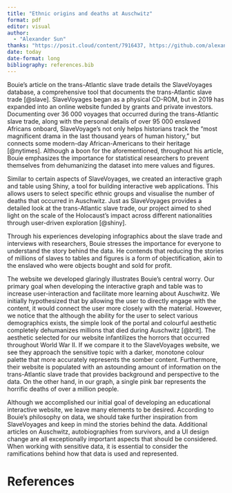 ```yaml
---
title: "Ethnic origins and deaths at Auschwitz"
format: pdf
editor: visual
author: 
  - "Alexander Sun"
thanks: "https://posit.cloud/content/7916437, https://github.com/alexandersunliang/Ethnic-origins-and-deaths-at-Auschwitz.git"
date: today
date-format: long
bibliography: references.bib
---
```


Bouie's article on the trans-Atlantic slave trade details the SlaveVoyages database, a comprehensive tool that documents the trans-Atlantic slave trade [@slave]. SlaveVoyages began as a physical CD-ROM, but in 2019 has expanded into an online website funded by grants and private investors. Documenting over 36 000 voyages that occurred during the trans-Atlantic slave trade, along with the personal details of over 95 000 enslaved Africans onboard, SlaveVoyage’s not only helps historians track the “most magnificent drama in the last thousand years of human history,” but connects some modern-day African-Americans to their heritage [@nytimes]. Although a boon for the aforementioned, throughout his article, Bouie emphasizes the importance for statistical researchers to prevent themselves from dehumanizing the dataset into mere values and figures.

Similar to certain aspects of SlaveVoyages, we created an interactive graph and table using Shiny, a tool for building interactive web applications. This allows users to select specific ethnic groups and visualise the number of deaths that occurred in Auschwitz. Just as SlaveVoyages provides a detailed look at the trans-Atlantic slave trade, our project aimed to shed light on the scale of the Holocaust's impact across different nationalities through user-driven exploration [@shiny].

Through his experiences developing infographics about the slave trade and interviews with researchers, Bouie stresses the importance for everyone to understand the story behind the data. He contends that reducing the stories of millions of slaves to tables and figures is a form of objectification, akin to the enslaved who were objects bought and sold for profit.

The website we developed glaringly illustrates Bouie’s central worry. Our primary goal when developing the interactive graph and table was to increase user-interaction and facilitate more learning about Auschwitz. We initially hypothesized that by allowing the user to directly engage with the content, it would connect the user more closely with the material. However, we notice that the although the ability for the user to select various demographics exists, the simple look of the portal and colourful aesthetic completely dehumanizes millions that died during Auschwitz [@brit]. The aesthetic selected for our website infantilizes the horrors that occurred throughout World War II. If we compare it to the SlaveVoyages website, we see they approach the sensitive topic with a darker, monotone colour palette that more accurately represents the somber content. Furthermore, their website is populated with an astounding amount of information on the trans-Atlantic slave trade that provides background and perspective to the data. On the other hand, in our graph, a single pink bar represents the horrific deaths of over a million people.

Although we accomplished our initial goal of developing an educational interactive website, we leave many elements to be desired. According to Bouie’s philosophy on data, we should take further inspiration from SlaveVoyages and keep in mind the stories behind the data. Additional articles on Auschwitz, autobiographies from survivors, and a UI design change are all exceptionally important aspects that should be considered. When working with sensitive data, it is essential to consider the ramifications behind how that data is used and represented.

\newpage

# References
